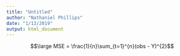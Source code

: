 ```yaml
---
title: "Untitled"
author: "Nathaniel Phillips"
date: "1/13/2019"
output: html_document
---
```




$$\large MSE = \frac{1}{n}\sum_{t=1}^{n}(obs - Y)^{2}$$